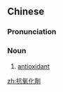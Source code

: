 {{also|抗氧化剂}}
==Chinese==
{{zh-forms|s=抗氧化剂|type=31}}

===Pronunciation===
{{zh-pron
|m=kàngyǎnghuàjì
|c=kong3 joeng5 faa3 zai1
|cat=n
}}

===Noun===
{{zh-noun}}

# [[antioxidant]]

[[zh:抗氧化劑]]